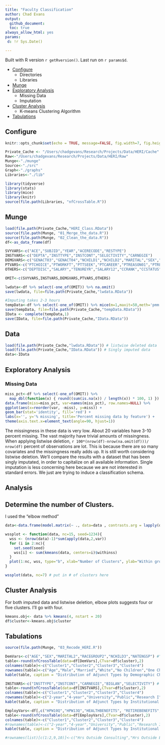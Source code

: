```yaml
---
title: "Faculty Classification"
author: Chad Evans
output: 
  github_document:
  toc: true
always_allow_html: yes
params:
 d: !r Sys.Date() 

---
```

Built with R version `r getRversion()`.  Last run on `r params$d`.

* [Configure](#configure)
    + Directories
    + Libraries
* [Munge](#munge)
* [Exploratory Analysis](#exploratory-analysis)
    + Missing Data
    + Imputation
* [Cluster Analysis](#cluster-analysis)
    + K-means Clustering Algorithm
* [Tabulations](#tabulations)

## Configure
```r
knitr::opts_chunk$set(echo = TRUE, message=FALSE, fig.width=7, fig.height=7, fig.path='graphs/', cache.path ='cache/')
```

```r
Private_Cache <- "/Users/chadgevans/Research/Projects/Data/HERI/Cache"
Raw<-"/Users/chadgevans/Research/Projects/Data/HERI/Raw"
Munge<-"./munge"
Source<-"./src"
Graph<-"./graphs"
Libraries<-"./lib"
```

```r
library(tidyverse)
library(stats)
library(mice)
library(knitr)
source(file.path(Libraries, "nfCrossTable.R"))
```

## Munge
```r
load(file.path(Private_Cache,"HERI_Class.RData"))
source(file.path(Munge, "01_Merge_the_data.R"))
source(file.path(Munge, "02_Clean_the_data.R"))
df<-as_data_frame(df)
```

```r
SVYVARS<-c("ACE","SUBJID","YEAR","ACERECODE","RESTYPE")
INSTVARS<-c("DEPTA","INSTTYPE","INSTCONT","SELECTIVITY","CARNEGIE")
DEMGVARS<-c("GENACT03","GENACT04","NCHILD1","NCHILD2","MARITAL","SEX","NATENGSP","RACEGROUP","MAJORA","AGE")
PTVARS<-c("PTCHOICE","PTWORKFT","PTTSEEK","PTCAREER","PTREASON01","PTREASON02","PTREASON03","PTREASON04","PTREASON05","PTREASON06","PTREASON07","PTRESOURCES01","PTRESOURCES02","PTRESOURCES03","PTRESOURCES04","PTRESOURCES05","PTOPN01","PTOPN02","PTOPN03","PTOPN04","PTOPN05","PTOPN06","PTOPN07","PTOPN08","PTOPN09","PTOPN10","PTTEACH","PTSALARY","PTPAY")
OTHERS<-c("DEPTDISC","SALARY","TENUREYR","SALARY12","CCRANK","CCSTATUS","SALARYBASE","BIRTHYR","STATE","OBEREG")

OMIT<-c(SVYVARS,INSTVARS,DEMGVARS,PTVARS,OTHERS)
```

```r
lwdata<-df %>% select(-one_of(OMIT)) %>% na.omit()
save(lwdata, file=file.path(Private_Cache,"lwdata.RData"))

#Imputing takes 2-3 hours
tempData<-df %>% select(-one_of(OMIT)) %>% mice(m=1,maxit=50,meth='pmm',seed=500)
save(tempData, file=file.path(Private_Cache,"tempData.RData"))
IData <- complete(tempData,1)
save(IData, file=file.path(Private_Cache,"IData.RData"))
```

## Data
```r
load(file.path(Private_Cache,"lwdata.RData")) # listwise deleted data
load(file.path(Private_Cache,"IData.RData")) # Singly imputed data
data<-IData
```

## Exploratory Analysis
### Missing Data{#missing}

```r
miss_pct<-df %>% select(-one_of(OMIT)) %>%
  map_dbl(function(x) { round((sum(is.na(x)) / length(x)) * 100, 1) })
data.frame(miss=miss_pct, var=names(miss_pct), row.names=NULL) %>%
ggplot(aes(x=reorder(var, -miss), y=miss)) +
geom_bar(stat='identity', fill='red') +
labs(x='', y='% missing', title='Percent missing data by feature') +
theme(axis.text.x=element_text(angle=90, hjust=1))
```

The missingness in these data is very low.  About 20 variables have 3-10 percent missing.  The vast majority have trivial amounts of missingness.  When applying listwise deletion, `r 100*(nrow(df)-nrow(na.omit(df)))/ nrow(df)` percent of observations are lot.  This is because there are so many covariates and the missingness really adds up.  It is still worth considering listwise deletion.  We'll compare the results with a dataset that has been singly imputated, in order to capitalize on all available information.  Single imputation is less concerning here because we are not interested in standard errors.  We just are trying to induce a classification schema.  

## Analysis

## Determine the number of Clusters.
I used the "elbow method"

```r
data<-data.frame(model.matrix(~ ., data=data , contrasts.arg = lapply(data[,sapply(data, is.factor)], contrasts, contrasts=FALSE)))
```

```r
wssplot <- function(data, nc=15, seed=1234){
  wss <- (nrow(data)-1)*sum(apply(data,2,var))
  for (i in 2:nc){
    set.seed(seed)
    wss[i] <- sum(kmeans(data, centers=i)$withinss)
  }
  plot(1:nc, wss, type="b", xlab="Number of Clusters", ylab="Within groups sum of squares")
}

wssplot(data, nc=7) # put in # of clusters here
```

## Cluster Analysis
For both imputed data and listwise deletion, elbow plots suggests four or five clusters.  I'll go with four.

```r
kmeans.obj<- data %>% kmeans(4, nstart = 20)
df$cluster<-kmeans.obj$cluster
```


## Tabulations
```r
source(file.path(Munge, "03_Recode_HERI.R"))
```

```r
DemVars<-c("AGE","SEX","MARITAL2","RACEGROUP2","NCHILD3","NATENGSP") #"MAJORA" GENACT03","GENACT04
table<-round(nfCrossTable(data=df[DemVars],CTvar=df$cluster),2)
colnames(table)<-c("Cluster1","Cluster2","Cluster3","Cluster4")
rownames(table)<-c("Age","Male","Married","White","No Children","One Child","Multiple Children","Native English")
kable(table, caption = "Distribution of Adjunct Types by Demographic Characteristics")
```


```r
INSTVARS<-c("INSTTYPE","INSTCONT","CARNEGIE","BIGLAN","SELECTIVITY") # DEPTA was aggregated by HERI
table<-round(nfCrossTable(data=df[INSTVARS],CTvar=df$cluster),2)
colnames(table)<-c("Cluster1","Cluster2","Cluster3","Cluster4")
rownames(table)<-c("2-year","4-year","University","Public","Research I","Associates","Bachelors/Masters","R3/Doctoral","Research II","Other Inst.","Hard/Applied","Hard/Pure","Soft/Applied","Soft/Pure","Other Biglan","Selectivity (by entrace exam)")
kable(table, caption = "Distribution of Adjunct Types by Institutional Characteristics")
```

```r
EmployVars<-df[,c("HPW10Q","HPW13Q","HEALTHBENEFITS", "RETIREBENEFITS","GENACT01","SALARY","INCOME")]
table<-round(nfCrossTable(data=df[EmployVars],CTvar=df$cluster),2)
colnames(table)<-c("Cluster1","Cluster2","Cluster3","Cluster4")
#rownames(table)<-c("2-year","4-year","University","Public","Research I","Associates","Bachelors/Masters","R3/Doctoral","Research II","Other Inst.","Hard/Applied","Hard/Pure","Soft/Applied","Soft/Pure","Other Biglan","Selectivity (by entrace exam)")
kable(table, caption = "Distribution of Adjunct Types by Institutional Characteristics")

#rownames(list)[c(1:2,9,10)]<-c("Hrs Outside Consulting","Hrs Outside Employment", "Inst. Salary","Income")
```
